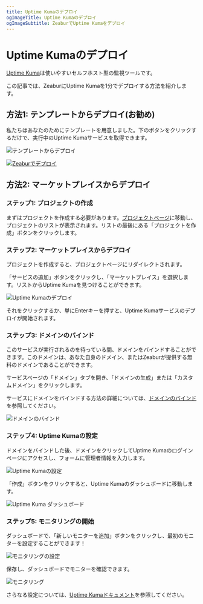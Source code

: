 ```yaml
---
title: Uptime Kumaのデプロイ
ogImageTitle: Uptime Kumaのデプロイ
ogImageSubtitle: ZeaburでUptime Kumaをデプロイ
---
```



# Uptime Kumaのデプロイ

[Uptime Kuma](https://github.com/louislam/uptime-kuma)は使いやすいセルフホスト型の監視ツールです。

この記事では、ZeaburにUptime Kumaを1分でデプロイする方法を紹介します。

## 方法1: テンプレートからデプロイ(お勧め)

私たちはあなたのためにテンプレートを用意しました。下のボタンをクリックするだけで、実行中のUptime Kumaサービスを取得できます。

![テンプレートからデプロイ](/marketplace/uptime-kuma/template.png)

[![Zeaburでデプロイ](https://zeabur.com/button.svg)](https://dash.zeabur.com/templates/Q764RP)

## 方法2: マーケットプレイスからデプロイ

### ステップ1: プロジェクトの作成

まずはプロジェクトを作成する必要があります。[プロジェクトページ](https://dash.zeabur.com/projects)に移動し、プロジェクトのリストが表示されます。リストの最後にある「プロジェクトを作成」ボタンをクリックします。

### ステップ2: マーケットプレイスからデプロイ

プロジェクトを作成すると、プロジェクトページにリダイレクトされます。

「サービスの追加」ボタンをクリックし、「マーケットプレイス」を選択します。リストからUptime Kumaを見つけることができます。

![Uptime Kumaのデプロイ](/marketplace/uptime-kuma/deploy.png)

それをクリックするか、単にEnterキーを押すと、Uptime Kumaサービスのデプロイが開始されます。

### ステップ3: ドメインのバインド

このサービスが実行されるのを待っている間、ドメインをバインドすることができます。このドメインは、あなた自身のドメイン、またはZeaburが提供する無料のドメインであることができます。

サービスページの「ドメイン」タブを開き、「ドメインの生成」または「カスタムドメイン」をクリックします。

サービスにドメインをバインドする方法の詳細については、[ドメインのバインド](../deploy/domain-binding)を参照してください。

![ドメインのバインド](/marketplace/uptime-kuma/domain.png)

### ステップ4: Uptime Kumaの設定

ドメインをバインドした後、ドメインをクリックしてUptime Kumaのログインページにアクセスし、フォームに管理者情報を入力します。

![Uptime Kumaの設定](/marketplace/uptime-kuma/configure.png)

「作成」ボタンをクリックすると、Uptime Kumaのダッシュボードに移動します。

![Uptime Kuma ダッシュボード](/marketplace/uptime-kuma/dashboard.png)

### ステップ5: モニタリングの開始

ダッシュボードで、「新しいモニターを追加」ボタンをクリックし、最初のモニターを設定することができます！

![モニタリングの設定](/marketplace/uptime-kuma/monitoring-setup.png)

保存し、ダッシュボードでモニターを確認できます。

![モニタリング](/marketplace/uptime-kuma/monitoring.png)

さらなる設定については、[Uptime Kumaドキュメント](https://github.com/louislam/uptime-kuma/wiki)を参照してください。